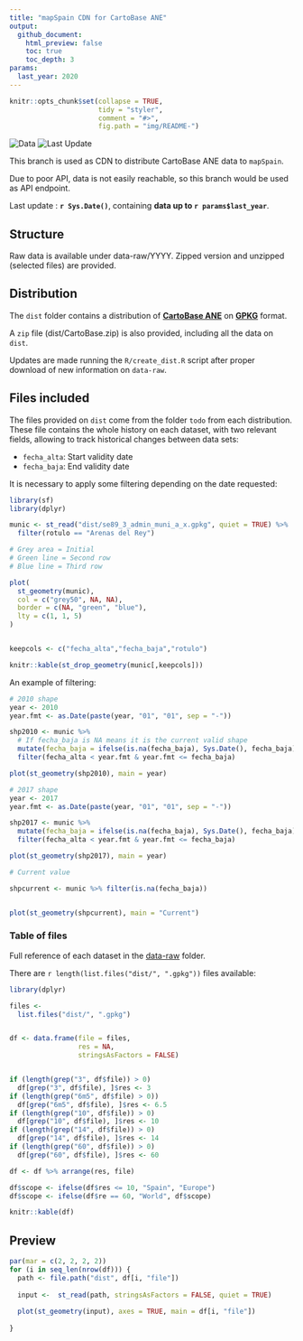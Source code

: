 ```yaml
---
title: "mapSpain CDN for CartoBase ANE"
output:
  github_document:
    html_preview: false
    toc: true
    toc_depth: 3
params:
  last_year: 2020
---
```





```r

knitr::opts_chunk$set(collapse = TRUE,
                      tidy = "styler",
                      comment = "#>",
                      fig.path = "img/README-")

```


![Data](https://img.shields.io/badge/last%20data%20available-`r params$last_year`-green)
![Last Update](https://img.shields.io/badge/updated-`r gsub("-","--",Sys.Date())`-blue)


This branch is used as CDN to distribute CartoBase ANE data to `mapSpain`.

Due to poor API, data is not easily reachable, so this branch would be used as 
API endpoint.

Last update : **`r Sys.Date()`**, containing 
**data up to `r params$last_year`**.

## Structure

Raw data is available under data-raw/YYYY. Zipped version and unzipped (selected files) are 
provided.

## Distribution

The `dist` folder contains a distribution of 
[**CartoBase ANE**](https://www.ign.es/web/ane-area-ane) on [**GPKG**](https://en.wikipedia.org/wiki/GeoPackage) format.

A `zip` file (dist/CartoBase.zip) is also provided, including all the data on `dist`.

Updates are made running the `R/create_dist.R` script after proper
download of new information on `data-raw`.



## Files included

The files provided on `dist` come from the folder `todo` from each 
distribution. These
file contains the whole history on each dataset, with two relevant fields, 
allowing to track historical changes between data sets:

* `fecha_alta`: Start validity date
* `fecha_baja`: End validity date


It is necessary to apply some filtering depending on the date requested:

```r
library(sf)
library(dplyr)

munic <- st_read("dist/se89_3_admin_muni_a_x.gpkg", quiet = TRUE) %>% 
  filter(rotulo == "Arenas del Rey")

# Grey area = Initial
# Green line = Second row
# Blue line = Third row

plot(
  st_geometry(munic),
  col = c("grey50", NA, NA),
  border = c(NA, "green", "blue"),
  lty = c(1, 1, 5)
)


keepcols <- c("fecha_alta","fecha_baja","rotulo")

knitr::kable(st_drop_geometry(munic[,keepcols]))

```



An example of filtering:


```r

# 2010 shape
year <- 2010
year.fmt <- as.Date(paste(year, "01", "01", sep = "-"))

shp2010 <- munic %>%
  # If fecha_baja is NA means it is the current valid shape
  mutate(fecha_baja = ifelse(is.na(fecha_baja), Sys.Date(), fecha_baja))  %>%
  filter(fecha_alta < year.fmt & year.fmt <= fecha_baja)

plot(st_geometry(shp2010), main = year)

# 2017 shape
year <- 2017
year.fmt <- as.Date(paste(year, "01", "01", sep = "-"))

shp2017 <- munic %>%
  mutate(fecha_baja = ifelse(is.na(fecha_baja), Sys.Date(), fecha_baja))  %>%
  filter(fecha_alta < year.fmt & year.fmt <= fecha_baja)

plot(st_geometry(shp2017), main = year)

# Current value

shpcurrent <- munic %>% filter(is.na(fecha_baja))


plot(st_geometry(shpcurrent), main = "Current")

```


### Table of files

Full reference of each dataset in the 
[data-raw](`r paste0("data-raw/",params$last_year)`) folder.

There are `r length(list.files("dist/", ".gpkg"))` files available:

```r

library(dplyr)

files <-
  list.files("dist/", ".gpkg")


df <- data.frame(file = files,
                 res = NA,
                 stringsAsFactors = FALSE)


if (length(grep("3", df$file)) > 0)
  df[grep("3", df$file), ]$res <- 3
if (length(grep("6m5", df$file) > 0))
  df[grep("6m5", df$file), ]$res <- 6.5
if (length(grep("10", df$file)) > 0)
  df[grep("10", df$file), ]$res <- 10
if (length(grep("14", df$file)) > 0)
  df[grep("14", df$file), ]$res <- 14
if (length(grep("60", df$file)) > 0)
  df[grep("60", df$file), ]$res <- 60

df <- df %>% arrange(res, file)

df$scope <- ifelse(df$res <= 10, "Spain", "Europe")
df$scope <- ifelse(df$re == 60, "World", df$scope)

knitr::kable(df)

```


## Preview

```r

par(mar = c(2, 2, 2, 2))
for (i in seq_len(nrow(df))) {
  path <- file.path("dist", df[i, "file"])
  
  input <-  st_read(path, stringsAsFactors = FALSE, quiet = TRUE)
  
  plot(st_geometry(input), axes = TRUE, main = df[i, "file"])
  
}



```






